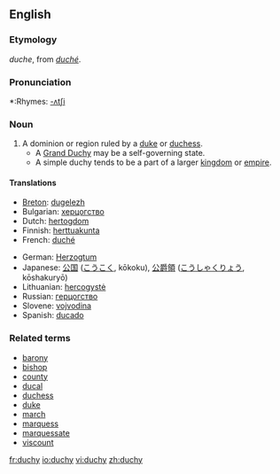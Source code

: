 ==English==
===Etymology===
{{ME.}} ''duche'', from {{AF.}} ''[[duché]]''.

===Pronunciation===
*:Rhymes: [[Rhymes:English:-ʌtʃi|-ʌtʃi]]

===Noun===
{{wikipedia}}
{{en-noun|duchies}}

# A dominion or region ruled by a [[duke]] or [[duchess]].
#*A [[Grand Duchy]] may be a self-governing state.
#*A simple duchy tends to be a part of a larger [[kingdom]] or [[empire]].

====Translations====
{{top}}
*[[Breton]]: [[dugelezh]] {{f}}
*Bulgarian: [[херцогство]] {{n}}
*Dutch: [[hertogdom]] {{n}}
*Finnish: [[herttuakunta]]
*French: [[duché]] {{m}}
{{mid}}
*German: [[Herzogtum]] {{n}}
*Japanese: [[公国]] ([[こうこく]], kōkoku), [[公爵領]] ([[こうしゃくりょう]], kōshakuryō)
*Lithuanian: [[hercogystė]] {{f}}
*Russian: [[герцогство]]
*Slovene: [[vojvodina]] {{f}}
*Spanish: [[ducado]] {{m}}
{{bottom}}

===Related terms===
*[[barony]]
*[[bishop]]
*[[county]]
*[[ducal]]
*[[duchess]]
*[[duke]]
*[[march]]
*[[marquess]]
*[[marquessate]]
*[[viscount]]

[[fr:duchy]]
[[io:duchy]]
[[vi:duchy]]
[[zh:duchy]]